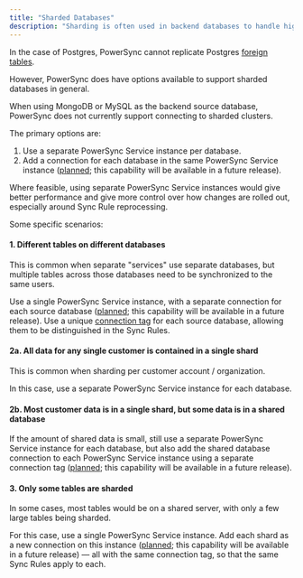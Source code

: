 ```yaml
---
title: "Sharded Databases"
description: "Sharding is often used in backend databases to handle higher data volumes."
---
```


In the case of Postgres, PowerSync cannot replicate Postgres [foreign tables](https://www.postgresql.org/docs/current/ddl-foreign-data.html).

However, PowerSync does have options available to support sharded databases in general.

<Info>
  When using MongoDB or MySQL as the backend source database, PowerSync does not currently support connecting to sharded clusters.
</Info>

The primary options are:

1. Use a separate PowerSync Service instance per database.
2. Add a connection for each database in the same PowerSync Service instance ([planned](https://roadmap.powersync.com/c/84-support-for-sharding-multiple-database-connections); this capability will be available in a future release).

Where feasible, using separate PowerSync Service instances would give better performance and give more control over how changes are rolled out, especially around Sync Rule reprocessing.

Some specific scenarios:

#### 1\. Different tables on different databases

This is common when separate "services" use separate databases, but multiple tables across those databases need to be synchronized to the same users.

Use a single PowerSync Service instance, with a separate connection for each source database ([planned](https://roadmap.powersync.com/c/84-support-for-sharding-multiple-database-connections); this capability will be available in a future release). Use a unique [connection tag](/usage/sync-rules/schemas-and-connections) for each source database, allowing them to be distinguished in the Sync Rules.

#### 2a. All data for any single customer is contained in a single shard

This is common when sharding per customer account / organization.

In this case, use a separate PowerSync Service instance for each database.

#### 2b. Most customer data is in a single shard, but some data is in a shared database

If the amount of shared data is small, still use a separate PowerSync Service instance for each database, but also add the shared database connection to each PowerSync Service instance using a separate connection tag ([planned](https://roadmap.powersync.com/c/84-support-for-sharding-multiple-database-connections); this capability will be available in a future release).

#### 3\. Only some tables are sharded

In some cases, most tables would be on a shared server, with only a few large tables being sharded.

For this case, use a single PowerSync Service instance. Add each shard as a new connection on this instance ([planned](https://roadmap.powersync.com/c/84-support-for-sharding-multiple-database-connections); this capability will be available in a future release) — all with the same connection tag, so that the same Sync Rules apply to each.
